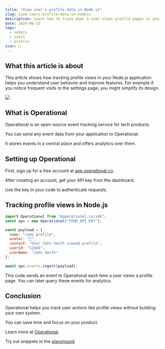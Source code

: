 ```yaml
---
title: "View user's profile data in Node.js"
slug: view-users-profile-data-in-nodejs
description: Learn how to track when a user views profile pages in your Node.js app using Operational's event tracking.
date: 2024-06-15
tags:
  - nodejs
  - users
  - profile
icon: 👤
---
```


## What this article is about

This article shows how tracking profile views in your Node.js application helps you understand user behavior and improve features. For example
if you notice frequent visits to the settings page, you might simplify its design.

![](https://operational.co/images/pitch/ops_insitu.jpg)

## What is Operational

Operational is an open-source event tracking service for tech products.

You can send any event data from your application to Operational.

It stores events in a central place and offers analytics over them.

## Setting up Operational

First, sign up for a free account at [app.operational.co](https://app.operational.co).

After creating an account, get your API key from the dashboard.

Use the key in your code to authenticate requests.

## Tracking profile views in Node.js

```javascript
import Operational from "@operational.co/sdk";
const ops = new Operational("YOUR_API_KEY");

const payload = {
  name: "view profile",
  avatar: "👤",
  content: "User John Smith viewed profile",
  userId: "12345",
  userName: "John Smith"
};

await ops.events.ingest(payload);
```

This code sends an event to Operational each time a user views a profile page. You can later query these events for analytics.

## Conclusion

Operational helps you track user actions like profile views without building your own system.

You can save time and focus on your product.

Learn more at [Operational](https://operational.co).

Try out snippets in the [playground](https://operational.co/playground).